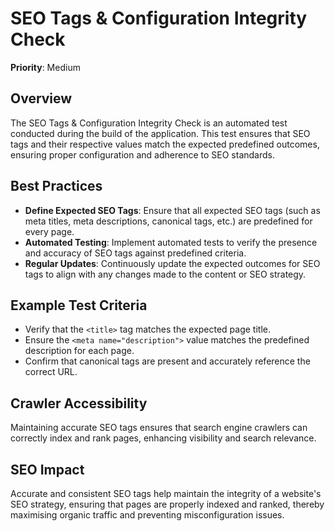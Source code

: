 
# SEO Tags & Configuration Integrity Check

**Priority**: Medium

## Overview
The SEO Tags & Configuration Integrity Check is an automated test conducted during the build of the application. This test ensures that SEO tags and their respective values match the expected predefined outcomes, ensuring proper configuration and adherence to SEO standards.

## Best Practices

- **Define Expected SEO Tags**: Ensure that all expected SEO tags (such as meta titles, meta descriptions, canonical tags, etc.) are predefined for every page.
- **Automated Testing**: Implement automated tests to verify the presence and accuracy of SEO tags against predefined criteria.
- **Regular Updates**: Continuously update the expected outcomes for SEO tags to align with any changes made to the content or SEO strategy.

## Example Test Criteria

- Verify that the `<title>` tag matches the expected page title.
- Ensure the `<meta name="description">` value matches the predefined description for each page.
- Confirm that canonical tags are present and accurately reference the correct URL.

## Crawler Accessibility
Maintaining accurate SEO tags ensures that search engine crawlers can correctly index and rank pages, enhancing visibility and search relevance.

## SEO Impact
Accurate and consistent SEO tags help maintain the integrity of a website's SEO strategy, ensuring that pages are properly indexed and ranked, thereby maximising organic traffic and preventing misconfiguration issues.
